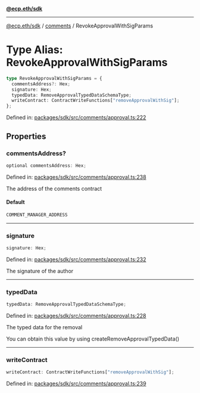 [**@ecp.eth/sdk**](../../index.mdx)

***

[@ecp.eth/sdk](/sdk-reference/index.mdx) / [comments](/sdk-reference/comments/index.mdx) / RevokeApprovalWithSigParams

# Type Alias: RevokeApprovalWithSigParams

```ts
type RevokeApprovalWithSigParams = {
  commentsAddress?: Hex;
  signature: Hex;
  typedData: RemoveApprovalTypedDataSchemaType;
  writeContract: ContractWriteFunctions["removeApprovalWithSig"];
};
```

Defined in: [packages/sdk/src/comments/approval.ts:222](https://github.com/ecp-eth/comments-monorepo/blob/main/packages/sdk/src/comments/approval.ts#L222)

## Properties

### commentsAddress?

```ts
optional commentsAddress: Hex;
```

Defined in: [packages/sdk/src/comments/approval.ts:238](https://github.com/ecp-eth/comments-monorepo/blob/main/packages/sdk/src/comments/approval.ts#L238)

The address of the comments contract

#### Default

```ts
COMMENT_MANAGER_ADDRESS
```

***

### signature

```ts
signature: Hex;
```

Defined in: [packages/sdk/src/comments/approval.ts:232](https://github.com/ecp-eth/comments-monorepo/blob/main/packages/sdk/src/comments/approval.ts#L232)

The signature of the author

***

### typedData

```ts
typedData: RemoveApprovalTypedDataSchemaType;
```

Defined in: [packages/sdk/src/comments/approval.ts:228](https://github.com/ecp-eth/comments-monorepo/blob/main/packages/sdk/src/comments/approval.ts#L228)

The typed data for the removal

You can obtain this value by using createRemoveApprovalTypedData()

***

### writeContract

```ts
writeContract: ContractWriteFunctions["removeApprovalWithSig"];
```

Defined in: [packages/sdk/src/comments/approval.ts:239](https://github.com/ecp-eth/comments-monorepo/blob/main/packages/sdk/src/comments/approval.ts#L239)
